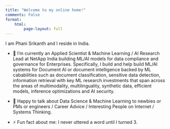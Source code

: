 ```yaml
---
title: "Welcome to my online home!"
comments: False
format: 
    html: 
        page-layout: full
---
```


I am Phani Srikanth and I reside in India.

- 🔭 I’m currently an Applied Scientist & Machine Learning / AI Research Lead at NetApp India building ML/AI models for data compliance and governance for Enterprises. Specifically, I build and help build ML/AI systems for Document AI or document intelligence backed by ML cababilities such as document classification, sensitive data detection, information retrieval with key ML research investments that span across the areas of multimodality, multilinguality, synthetic data, efficient models, inference optimizations and AI security.

- 💬 Happy to talk about Data Science & Machine Learning to newbies or PMs or engineers / Career Advice / Interesting People on Internet / Systems Thinking.

- ⚡ Fun fact about me: I never uttered a word until I turned 3.